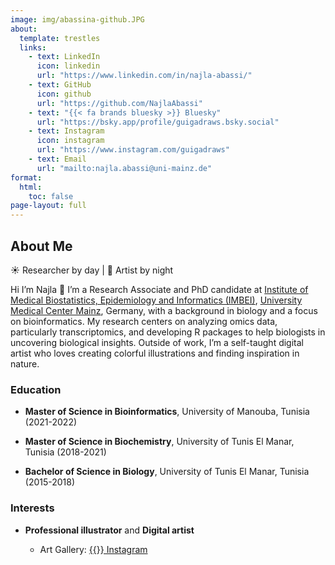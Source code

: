 ```yaml
---
image: img/abassina-github.JPG
about:
  template: trestles
  links:
    - text: LinkedIn
      icon: linkedin
      url: "https://www.linkedin.com/in/najla-abassi/"
    - text: GitHub
      icon: github
      url: "https://github.com/NajlaAbassi"
    - text: "{{< fa brands bluesky >}} Bluesky"
      url: "https://bsky.app/profile/guigadraws.bsky.social"
    - text: Instagram
      icon: instagram
      url: "https://www.instagram.com/guigadraws"
    - text: Email
      url: "mailto:najla.abassi@uni-mainz.de"
format:
  html:
    toc: false
page-layout: full
---
```


::: {.column-page}


## About Me

☀️ Researcher by day | 🌙 Artist by night

Hi I'm Najla 👋 
I'm a Research Associate and PhD candidate at [Institute of Medical Biostatistics, Epidemiology and Informatics (IMBEI)](https://www.unimedizin-mainz.de/imbei/), [University Medical Center Mainz](https://www.unimedizin-mainz.de/), Germany, with a background in biology and a focus on bioinformatics. My research centers on analyzing omics data, particularly transcriptomics, and developing R packages to help biologists in uncovering biological insights. Outside of work, I’m a self-taught digital artist who loves creating colorful illustrations and finding inspiration in nature.

### Education

- **Master of Science in Bioinformatics**, University of Manouba, Tunisia (2021-2022)

- **Master of Science in Biochemistry**, University of Tunis El Manar, Tunisia (2018-2021)

- **Bachelor of Science in Biology**, University of Tunis El Manar, Tunisia (2015-2018)

### Interests

- **Professional illustrator** and **Digital artist**

  - Art Gallery: [ {{<fa brands instagram>}}  Instagram](https://www.instagram.com/guigadraws)



:::
